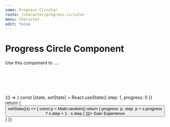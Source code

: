 ```yaml
---
name: Progress Circular
route: /character/progress-circular
menu: Character
edit: false
---
```



# Progress Circle Component

Use this component to ....

<Playground>
	<div style={{ display: "flex" }}>
		<ProgressCircle step={1} shape="triangle" progress={0.2} avatar="/public/atom.svg" stroke={{primary: "#4182b7"}} style={{margin: "0 20px"}} />
		<ProgressCircle step={7} shape="shield" progress={0.4} avatar="/public/avatar.svg" stroke={{primary: "#a57af7", background: "#6946aa"}} style={{margin: "0 20px"}} />
		<ProgressCircle step={13} shape="circle" progress={0.55} avatar="/public/bunny.svg" style={{margin: "0 20px"}} />
		<ProgressCircle step={42} shape="star" progress={0.7} avatar="/public/book.svg" stroke={{primary: "#a57af7"}} style={{margin: "0 20px"}} />
		<ProgressCircle step={242} shape="square" progress={0.9} avatar="/public/phone.svg" stroke={{primary: "#fce763"}} style={{margin: "0 20px"}} />
	</div>
	<br />
</Playground>

<br></br>

<Props of={ProgressCircle} />

<Playground>
	{() => {
		const [state, setState] = React.useState({ step: 1, progress: 0 })
		return (
			<React.Fragment>
				<button onClick={() => setState((s) => {
					const p = Math.random()
					return { progress: p, step: p < s.progress ? s.step + 1 : s.step }
				})}>
					Gain Experience
				</button>
				<ProgressCircle step={state.step} shape="shield" progress={state.progress} avatar="/public/bunny.svg" stroke={{primary: "#a57af7"}} style={{marginBottom: "50px"}} />
			</React.Fragment>
		)
	}}
</Playground>
